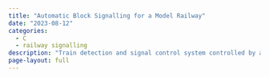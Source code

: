```yaml
---
title: "Automatic Block Signalling for a Model Railway"
date: "2023-08-12"
categories:
  - C
  - railway signalling
description: "Train detection and signal control system controlled by an Arduino"
page-layout: full
---
```

